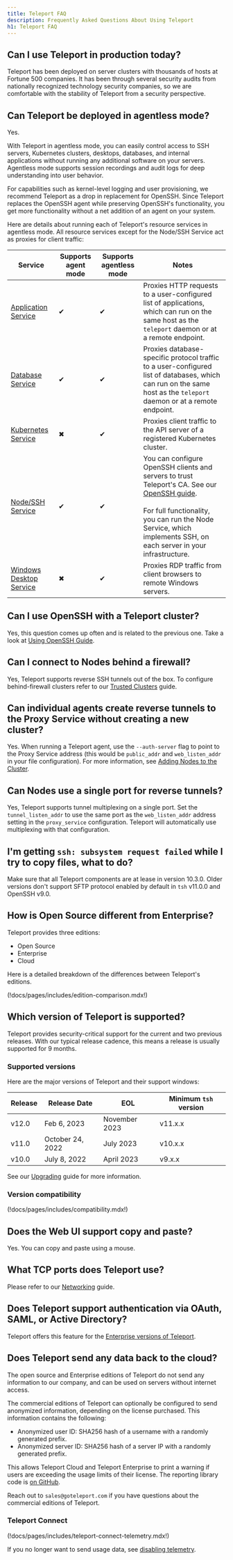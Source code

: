 ```yaml
---
title: Teleport FAQ
description: Frequently Asked Questions About Using Teleport
h1: Teleport FAQ
---
```


## Can I use Teleport in production today?

Teleport has been deployed on server clusters with thousands of hosts at
Fortune 500 companies. It has been through several security audits from
nationally recognized technology security companies, so we are comfortable with
the stability of Teleport from a security perspective.

## Can Teleport be deployed in agentless mode?

Yes.

With Teleport in agentless mode, you can easily control access to SSH servers,
Kubernetes clusters, desktops, databases, and internal applications without running any
additional software on your servers. Agentless mode supports session recordings
and audit logs for deep understanding into user behavior.

For capabilities such as kernel-level logging and user provisioning,
we recommend Teleport as a drop in replacement for OpenSSH. Since Teleport
replaces the OpenSSH agent while preserving OpenSSH's functionality, you get
more functionality without a net addition of an agent on your system.

Here are details about running each of Teleport's resource services in agentless
mode. All resource services except for the Node/SSH Service act as proxies for
client traffic:

|Service|Supports agent mode|Supports agentless mode|Notes|
|---|---|---|---|
|[Application Service](./application-access/introduction.mdx)|&#10004;|&#10004;|Proxies HTTP requests to a user-configured list of applications, which can run on the same host as the `teleport` daemon or at a remote endpoint.|
|[Database Service](./database-access/introduction.mdx)|&#10004;|&#10004;|Proxies database-specific protocol traffic to a user-configured list of databases, which can run on the same host as the `teleport` daemon or at a remote endpoint.|
|[Kubernetes Service](./kubernetes-access/introduction.mdx)|&#10006;|&#10004;|Proxies client traffic to the API server of a registered Kubernetes cluster.|
|[Node/SSH Service](./server-access/introduction.mdx)|&#10004;|&#10004;|You can configure OpenSSH clients and servers to trust Teleport's CA. See our [OpenSSH guide](./server-access/guides/openssh.mdx).<br/><br/>For full functionality, you can run the Node Service, which implements SSH, on each server in your infrastructure.|
|[Windows Desktop Service](./desktop-access/introduction.mdx)|&#10006;|&#10004;|Proxies RDP traffic from client browsers to remote Windows servers.|

## Can I use OpenSSH with a Teleport cluster?

Yes, this question comes up often and is related to the previous one. Take a
look at [Using OpenSSH Guide](./server-access/guides/openssh.mdx).

## Can I connect to Nodes behind a firewall?

Yes, Teleport supports reverse SSH tunnels out of the box. To configure
behind-firewall clusters refer to our
[Trusted Clusters](./management/admin/trustedclusters.mdx) guide.

## Can individual agents create reverse tunnels to the Proxy Service without creating a new cluster?

Yes. When running a Teleport agent, use the `--auth-server` flag to point to the
Proxy Service address (this would be `public_addr` and `web_listen_addr` in your
file configuration). For more information, see
[Adding Nodes to the Cluster](./management/admin/adding-nodes.mdx).

## Can Nodes use a single port for reverse tunnels?

Yes, Teleport supports tunnel multiplexing on a single port. Set the
`tunnel_listen_addr` to use the same port as the `web_listen_addr` address
setting in the `proxy_service` configuration. Teleport will automatically use
multiplexing with that configuration.

## I'm getting `ssh: subsystem request failed` while I try to copy files, what to do?

Make sure that all Teleport components are at lease in version 10.3.0. Older versions
don't support SFTP protocol enabled by default in `tsh` v11.0.0 and OpenSSH v9.0.

## How is Open Source different from Enterprise?

Teleport provides three editions:

- Open Source
- Enterprise
- Cloud

Here is a detailed breakdown of the differences between Teleport's editions.

(!docs/pages/includes/edition-comparison.mdx!)

## Which version of Teleport is supported?

Teleport provides security-critical support for the current and two previous
releases. With our typical release cadence, this means a release is usually
supported for 9 months.

### Supported versions

Here are the major versions of Teleport and their support windows:

| Release | Release Date     | EOL          | Minimum `tsh` version|
|---------|------------------|--------------|----------------------|
| v12.0   | Feb 6, 2023      | November 2023| v11.x.x              |
| v11.0   | October 24, 2022 | July 2023    | v10.x.x              |
| v10.0   | July 8, 2022     | April 2023   | v9.x.x               |

See our [Upgrading](./management/operations/upgrading.mdx) guide for more
information.

### Version compatibility

(!docs/pages/includes/compatibility.mdx!)

## Does the Web UI support copy and paste?

Yes. You can copy and paste using a mouse.

## What TCP ports does Teleport use?

Please refer to our [Networking](./reference/networking.mdx) guide.

## Does Teleport support authentication via OAuth, SAML, or Active Directory?

Teleport offers this feature for the [Enterprise versions of Teleport](choose-an-edition/teleport-enterprise/introduction.mdx).

## Does Teleport send any data back to the cloud?

The open source and Enterprise editions of Teleport do not send any information
to our company, and can be used on servers without internet access. 

The commercial editions of Teleport can optionally be configured to send
anonymized information, depending on the license purchased. This information
contains the following:

- Anonymized user ID: SHA256 hash of a username with a randomly generated prefix.
- Anonymized server ID: SHA256 hash of a server IP with a randomly generated prefix.

This allows Teleport Cloud and Teleport Enterprise to print a warning if users
are exceeding the usage limits of their license. The reporting library code is
[on GitHub](https://github.com/gravitational/reporting).

Reach out to `sales@goteleport.com` if you have questions about the commercial
editions of Teleport.

### Teleport Connect

(!docs/pages/includes/teleport-connect-telemetry.mdx!)

If you no longer want to send usage data, see [disabling telemetry](./connect-your-client/teleport-connect.mdx#disabling-telemetry).
